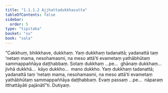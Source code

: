 ```yaml
---
title: "1.1.1.2 Ajjhattadukkhasutta"
tableOfContents: false
sidebar:
  order: 5
type: "tipitaka"
basket: "su"
book: "sala"
---
```



<DynamicBreadcrumb />

<Division number="2" book="sala">

<Paragraph number="5" book="sala">
“Cakkhuṃ, bhikkhave, dukkhaṃ. Yaṃ dukkhaṃ tadanattā; yadanattā taṃ ‘netaṃ mama, nesohamasmi, na meso attā’ti evametaṃ yathābhūtaṃ sammappaññāya daṭṭhabbaṃ. Sotaṃ dukkhaṃ …pe…  ghānaṃ dukkhaṃ…  jivhā dukkhā…  kāyo dukkho…  mano dukkho. Yaṃ dukkhaṃ tadanattā; yadanattā taṃ ‘netaṃ mama, nesohamasmi, na meso attā’ti evametaṃ yathābhūtaṃ sammappaññāya daṭṭhabbaṃ. Evaṃ passaṃ …pe…  nāparaṃ itthattāyāti pajānātī”ti.

</Paragraph>
</Division>

<Paragraph number="6" type="center" book="sala">
Dutiyaṃ.
</Paragraph>